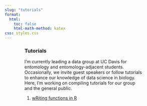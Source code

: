 ```yaml
---
slug: "tutorials"
format:
  html:
    toc: false
    html-math-method: katex
css: styles.css
---
```


::: {#body style="width: 75%; margin: auto; font-weight: normal; text-align: left"}
### **Tutorials**

I'm currently leading a data group at UC Davis for entomology and entomology-adjacent students. Occasionally, we invite guest speakers or follow tutorials to enhance our knowledge of data science in biology. Here, I'm working on compiling tutorials for our group and the general public.

1.  [wRiting functions in R](https://gracehorne.com/writing-functions-in-R)
:::
